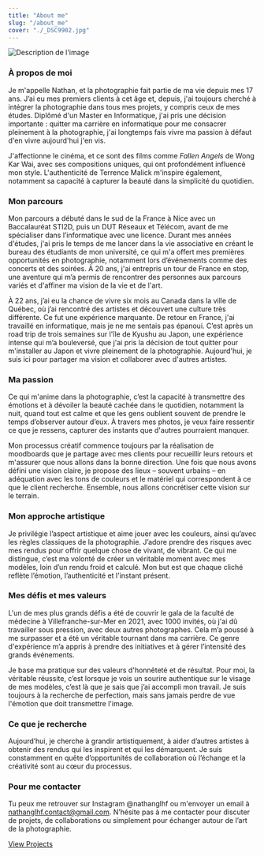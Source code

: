 ```yaml
---
title: "About me"
slug: "/about_me"
cover: "./_DSC9902.jpg"
---
```


![Description de l'image](https://media.licdn.com/dms/image/v2/D4E03AQFHGem704TbxA/profile-displayphoto-shrink_200_200/profile-displayphoto-shrink_200_200/0/1720465197020?e=2147483647&v=beta&t=5VW_eP1Zq9mj-ts0rNU8f-PlozqRQPgspAwLN-lgfUE)

### À propos de moi

Je m'appelle Nathan, et la photographie fait partie de ma vie depuis mes 17 ans. J’ai eu mes premiers clients à cet âge et, depuis, j'ai toujours cherché à intégrer la photographie dans tous mes projets, y compris ceux de mes études. Diplômé d'un Master en Informatique, j'ai pris une décision importante : quitter ma carrière en informatique pour me consacrer pleinement à la photographie, j'ai longtemps fais vivre ma passion à défaut d'en vivre aujourd'hui j'en vis.

J'affectionne le cinéma, et ce sont des films comme *Fallen Angels* de Wong Kar Wai, avec ses compositions uniques, qui ont profondément influencé mon style. L'authenticité de Terrence Malick m'inspire également, notamment sa capacité à capturer la beauté dans la simplicité du quotidien.

### Mon parcours

Mon parcours a débuté dans le sud de la France à Nice avec un Baccalauréat STI2D, puis un DUT Réseaux et Télécom, avant de me spécialiser dans l’informatique avec une licence. Durant mes années d'études, j'ai pris le temps de me lancer dans la vie associative en créant le bureau des étudiants de mon université, ce qui m'a offert mes premières opportunités en photographie, notamment lors d’événements comme des concerts et des soirées. À 20 ans, j'ai entrepris un tour de France en stop, une aventure qui m’a permis de rencontrer des personnes aux parcours variés et d'affiner ma vision de la vie et de l'art.

À 22 ans, j’ai eu la chance de vivre six mois au Canada dans la ville de Québec, où j’ai rencontré des artistes et découvert une culture très différente. Ce fut une expérience marquante. De retour en France, j'ai travaillé en informatique, mais je ne me sentais pas épanoui. C’est après un road trip de trois semaines sur l'île de Kyushu au Japon, une expérience intense qui m’a bouleversé, que j'ai pris la décision de tout quitter pour m'installer au Japon et vivre pleinement de la photographie. Aujourd'hui, je suis ici pour partager ma vision et collaborer avec d'autres artistes.

### Ma passion

Ce qui m'anime dans la photographie, c’est la capacité à transmettre des émotions et à dévoiler la beauté cachée dans le quotidien, notamment la nuit, quand tout est calme et que les gens oublient souvent de prendre le temps d’observer autour d’eux. À travers mes photos, je veux faire ressentir ce que je ressens, capturer des instants que d'autres pourraient manquer.

Mon processus créatif commence toujours par la réalisation de moodboards que je partage avec mes clients pour recueillir leurs retours et m'assurer que nous allons dans la bonne direction. Une fois que nous avons défini une vision claire, je propose des lieux – souvent urbains – en adéquation avec les tons de couleurs et le matériel qui correspondent à ce que le client recherche. Ensemble, nous allons concrétiser cette vision sur le terrain.

### Mon approche artistique

Je privilégie l’aspect artistique et aime jouer avec les couleurs, ainsi qu’avec les règles classiques de la photographie. J’adore prendre des risques avec mes rendus pour offrir quelque chose de vivant, de vibrant. Ce qui me distingue, c’est ma volonté de créer un véritable moment avec mes modèles, loin d’un rendu froid et calculé. Mon but est que chaque cliché reflète l’émotion, l’authenticité et l'instant présent.

### Mes défis et mes valeurs

L'un de mes plus grands défis a été de couvrir le gala de la faculté de médecine à Villefranche-sur-Mer en 2021, avec 1000 invités, où j'ai dû travailler sous pression, avec deux autres photographes. Cela m’a poussé à me surpasser et a été un véritable tournant dans ma carrière. Ce genre d'expérience m’a appris à prendre des initiatives et à gérer l’intensité des grands événements.

Je base ma pratique sur des valeurs d'honnêteté et de résultat. Pour moi, la véritable réussite, c’est lorsque je vois un sourire authentique sur le visage de mes modèles, c’est là que je sais que j’ai accompli mon travail. Je suis toujours à la recherche de perfection, mais sans jamais perdre de vue l'émotion que doit transmettre l'image.

### Ce que je recherche

Aujourd’hui, je cherche à grandir artistiquement, à aider d’autres artistes à obtenir des rendus qui les inspirent et qui les démarquent. Je suis constamment en quête d’opportunités de collaboration où l’échange et la créativité sont au cœur du processus.

### Pour me contacter

Tu peux me retrouver sur Instagram @nathanglhf ou m'envoyer un email à [nathanglhf.contact@gmail.com](mailto:nathanglhf.contact@gmail.com). N’hésite pas à me contacter pour discuter de projets, de collaborations ou simplement pour échanger autour de l’art de la photographie.

[View Projects](/projects)